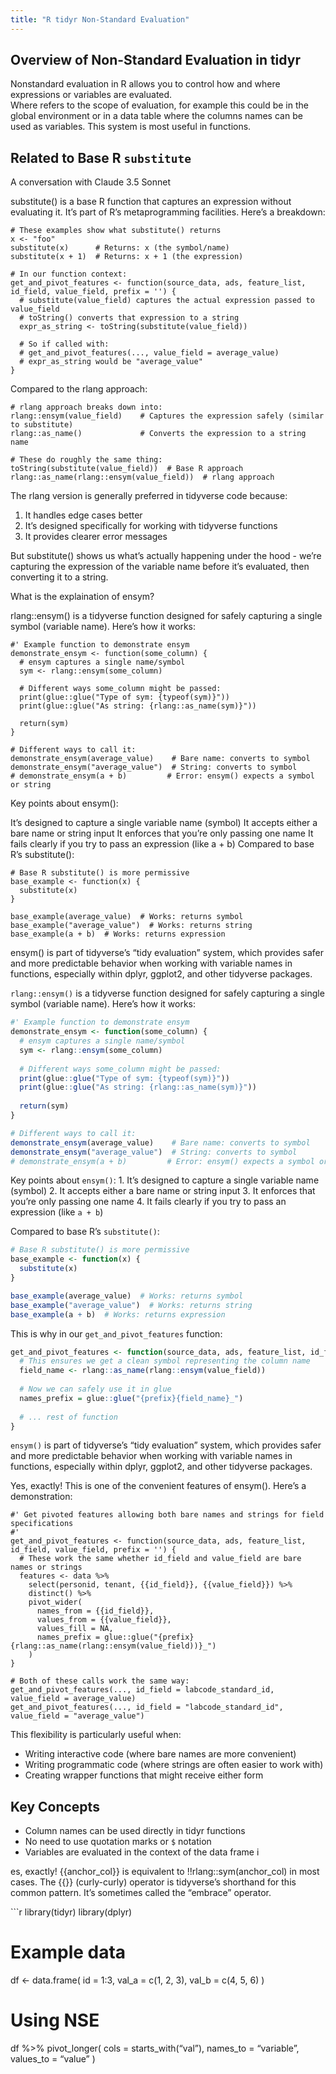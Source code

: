 ```yaml
---
title: "R tidyr Non-Standard Evaluation"
---
```


## Overview of Non-Standard Evaluation in tidyr

Nonstandard evaluation in R allows you to control how and where expressions or variables are evaluated.  
Where refers to the scope of evaluation, for example this could be in the global environment or in a data table where the columns names can be used as variables.  This system is most useful in functions.

## Related to Base R `substitute`

A conversation with Claude 3.5 Sonnet

substitute() is a base R function that captures an expression without evaluating it. It's part of R's metaprogramming facilities. Here's a breakdown:

```
# These examples show what substitute() returns
x <- "foo"
substitute(x)      # Returns: x (the symbol/name)
substitute(x + 1)  # Returns: x + 1 (the expression)

# In our function context:
get_and_pivot_features <- function(source_data, ads, feature_list, id_field, value_field, prefix = '') {
  # substitute(value_field) captures the actual expression passed to value_field
  # toString() converts that expression to a string
  expr_as_string <- toString(substitute(value_field))
  
  # So if called with:
  # get_and_pivot_features(..., value_field = average_value)
  # expr_as_string would be "average_value"
}
```

Compared to the rlang approach:

```
# rlang approach breaks down into:
rlang::ensym(value_field)    # Captures the expression safely (similar to substitute)
rlang::as_name()             # Converts the expression to a string name

# These do roughly the same thing:
toString(substitute(value_field))  # Base R approach
rlang::as_name(rlang::ensym(value_field))  # rlang approach
```

The rlang version is generally preferred in tidyverse code because:

1. It handles edge cases better
1. It's designed specifically for working with tidyverse functions
1. It provides clearer error messages

But substitute() shows us what's actually happening under the hood - we're capturing the expression of the variable name before it's evaluated, then converting it to a string.

What is the explaination of ensym?

rlang::ensym() is a tidyverse function designed for safely capturing a single symbol (variable name). Here's how it works:

```
#' Example function to demonstrate ensym
demonstrate_ensym <- function(some_column) {
  # ensym captures a single name/symbol
  sym <- rlang::ensym(some_column)
  
  # Different ways some_column might be passed:
  print(glue::glue("Type of sym: {typeof(sym)}"))
  print(glue::glue("As string: {rlang::as_name(sym)}"))
  
  return(sym)
}

# Different ways to call it:
demonstrate_ensym(average_value)    # Bare name: converts to symbol
demonstrate_ensym("average_value")  # String: converts to symbol
# demonstrate_ensym(a + b)         # Error: ensym() expects a symbol or string

```

Key points about ensym():

It's designed to capture a single variable name (symbol)
It accepts either a bare name or string input
It enforces that you're only passing one name
It fails clearly if you try to pass an expression (like a + b)
Compared to base R's substitute():

```
# Base R substitute() is more permissive
base_example <- function(x) {
  substitute(x)
}

base_example(average_value)  # Works: returns symbol
base_example("average_value")  # Works: returns string
base_example(a + b)  # Works: returns expression
```

ensym() is part of tidyverse's "tidy evaluation" system, which provides safer and more predictable behavior when working with variable names in functions, especially within dplyr, ggplot2, and other tidyverse packages.

`rlang::ensym()` is a tidyverse function designed for safely capturing a single symbol (variable name). Here's how it works:

```R
#' Example function to demonstrate ensym
demonstrate_ensym <- function(some_column) {
  # ensym captures a single name/symbol
  sym <- rlang::ensym(some_column)
  
  # Different ways some_column might be passed:
  print(glue::glue("Type of sym: {typeof(sym)}"))
  print(glue::glue("As string: {rlang::as_name(sym)}"))
  
  return(sym)
}

# Different ways to call it:
demonstrate_ensym(average_value)    # Bare name: converts to symbol
demonstrate_ensym("average_value")  # String: converts to symbol
# demonstrate_ensym(a + b)         # Error: ensym() expects a symbol or string
```

Key points about `ensym()`:
1. It's designed to capture a single variable name (symbol)
2. It accepts either a bare name or string input
3. It enforces that you're only passing one name
4. It fails clearly if you try to pass an expression (like `a + b`)

Compared to base R's `substitute()`:
```R
# Base R substitute() is more permissive
base_example <- function(x) {
  substitute(x)
}

base_example(average_value)  # Works: returns symbol
base_example("average_value")  # Works: returns string
base_example(a + b)  # Works: returns expression
```

This is why in our `get_and_pivot_features` function:
```R
get_and_pivot_features <- function(source_data, ads, feature_list, id_field, value_field, prefix = '') {
  # This ensures we get a clean symbol representing the column name
  field_name <- rlang::as_name(rlang::ensym(value_field))
  
  # Now we can safely use it in glue
  names_prefix = glue::glue("{prefix}{field_name}_")
  
  # ... rest of function
}
```

`ensym()` is part of tidyverse's "tidy evaluation" system, which provides safer and more predictable behavior when working with variable names in functions, especially within dplyr, ggplot2, and other tidyverse packages.

Yes, exactly! This is one of the convenient features of ensym(). Here's a demonstration:

```
#' Get pivoted features allowing both bare names and strings for field specifications
#' 
get_and_pivot_features <- function(source_data, ads, feature_list, id_field, value_field, prefix = '') {
  # These work the same whether id_field and value_field are bare names or strings
  features <- data %>% 
    select(personid, tenant, {{id_field}}, {{value_field}}) %>% 
    distinct() %>% 
    pivot_wider(
      names_from = {{id_field}}, 
      values_from = {{value_field}}, 
      values_fill = NA,
      names_prefix = glue::glue("{prefix}{rlang::as_name(rlang::ensym(value_field))}_")
    )
}

# Both of these calls work the same way:
get_and_pivot_features(..., id_field = labcode_standard_id, value_field = average_value)
get_and_pivot_features(..., id_field = "labcode_standard_id", value_field = "average_value")
```

This flexibility is particularly useful when:

- Writing interactive code (where bare names are more convenient)
- Writing programmatic code (where strings are often easier to work with)
- Creating wrapper functions that might receive either form


## Key Concepts

- Column names can be used directly in tidyr functions
- No need to use quotation marks or `$` notation
- Variables are evaluated in the context of the data frame
i

es, exactly! {{anchor_col}} is equivalent to !!rlang::sym(anchor_col) in most cases. The {{}} (curly-curly) operator is tidyverse's shorthand for this common pattern. It's sometimes called the "embrace" operator.

```r
library(tidyr)
library(dplyr)

# Example data
df <- data.frame(
  id = 1:3,
  val_a = c(1, 2, 3),
  val_b = c(4, 5, 6)
)

# Using NSE
df %>%
  pivot_longer(
    cols = starts_with("val"),
    names_to = "variable",
    values_to = "value"
  )
